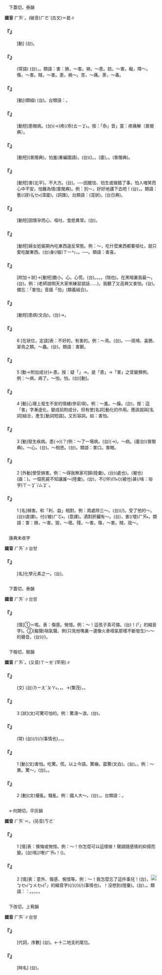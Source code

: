 
=={{ruby|害|ㄏㄞˋ}}==

　下蓋切，泰韻

'''國音''' <rt>ㄏㄞˋ</rt>。(破音)<rt>ㄏㄜˊ</rt>(古文)＝曷∥

    

==='''『{{ruby|危|ㄨㄟˊ}}{{ruby|害|ㄏㄞˋ}}』'''===
: [動] (台){{ruby|傷|ㄒㄧㆲ}}{{ruby|害|ㄏㄞ˫}}。
    

==='''『{{ruby|謀|ㄇㄡˊ}}{{ruby|財|ㄘㄞˊ}}{{ruby|害|ㄏㄞˋ}}{{ruby|命|ㄇㄧㄥˋ}}』'''===
: (常語) (台){{ruby|為|ㄨㄧ˫}}{{ruby|著|ㄉㄧㄜㆷ ͘}}{{ruby|<mark>&#xffa49;</mark>|ㆠㆤㆷ/ㆠㄨㆤㆷ}}{{ruby|搶|ㄑㄧㆫˋ/ㄑㄧㆧˋ}}{{ruby|奪|ㄉㄨㄚㆷ ͘}}{{ruby|人|ㄌㄤˊ}}{{ruby|丌|ㆤ}}{{ruby|財|ㄗㄞˊ}}{{ruby|物|ㆠㄨㆵ ͘}}，{{ruby|<mark>&#xffa46;</mark>|ㄊㄞˊ}}{{ruby|人|ㄌㄤˊ}}。類語：害：損，～害。禍，～患。妨，～害。礙，障～。傷，～害。賊，～害。患，禍～。苦，～痛。荼，～毒。
    

==='''『{{ruby|妨|ㄈㄤˊ}}{{ruby|害|ㄏㄞˋ}}』'''===
: [動](類組) (台){{ruby|妨|ㄏㆲˊ}}{{ruby|害|ㄏㄞ˫}}。台類語：{{ruby|妨|ㄏㆲˊ}}{{ruby|礙|ㆣㄞ˫}}。
    

==='''『{{ruby|害|ㄏㄞˋ}}{{ruby|眼|ㄧㄢˇ}}』'''===
: [動短]患眼病。(台){{ruby|目|ㆠㄚㆶ ͘}}{{ruby|珠|ㄗㄨ}}(→{{ruby|睭|ㄐㄧㄨ}})疼(/忝)<rt>ㄊㄧㆩ˪</rt>。按：「忝」音{{ruby|「|ㄊㄧㆩ˪}}」當：疼痛解（普閩典）。
    

==='''『{{ruby|害|ㄏㄞˋ}}{{ruby|臊|ㄙㄠˋ}}』'''===
: [動短]{{ruby|害|ㄏㄠˋ}}{{ruby|羞|ㄒㄧㄡ}}(普閩典)。怕羞(重編國語)。(台)({{ruby|查|ㄗㄚ}}{{ruby|某|ㆠㆦˋ}}{{ruby|<mark>&#xffb51;</mark>|ㆣㄧㄣˋ}}{{ruby|仔|ㄗㄨㄟˇ}}){{ruby|畏|ㄨㄧ˪}}{{ruby|見|ㄍㆪ˪}}{{ruby|生|ㄙㆥ/ㄒㆪ}}{{ruby|分|ㄏㄨㄣ˫}}{{ruby|人|ㄌㄤˊ}}。{{ruby|驚|ㄍㄧㆩ}}{{ruby|見|ㄍㄧㄣ˪/ㄍㄧㄢ˪}}{{ruby|笑|ㄒㄧㄠ˪}}。(廈){{ruby|否|ㄆㄞˋ}}{{ruby|勢|ㄙㆤ˪}}。{{ruby|見|ㄍㄧㄣ˪/ㄍㄧㄢ˪}}{{ruby|笑|ㄒㄧㄠ˪}}。{{ruby|無|ㆠㄜˊ}}{{ruby|藝|ㆣㆤ˫}}(普閩典)。
    

==='''『{{ruby|害|ㄏㄞˋ}}{{ruby|羞|ㄒㄧㄡ}}』'''===
: [動短]害{{ruby|臊|ㄙㄠˋ}}(北平)。不大方。(台){{ruby|驚|ㄍㄧㆩ}}{{ruby|見|ㄍㄧㄣ˪/ㄍㄧㄢ˪}}{{ruby|笑|ㄒㄧㄠ˪}}。──因膽怯、怕生或做錯了事，怕人嗤笑而心中不安，怕難為情(普閩典)。例：別～，好好地講下去吧！(台){{ruby|免|ㆠㄧㄢˋ}}{{ruby|驚|ㄍㄧㆩ}}{{ruby|見|ㄍㄧㄣ˪/ㄍㄧㄢ˪}}{{ruby|笑|ㄒㄧㄠ˪}}，{{ruby|講|ㄍㆲˋ}}{{ruby|→|ㄍㆲ}}{{ruby|續|ㄙㄨㄚ˪}}{{ruby|落|ㄌㄜㆷ ͘}}{{ruby|去|ㄎㄧ˪}}。類語：{{ruby|無|ㆠㄜˊ}}藝(/訝)<rt>ㆣㆤ˫</rt>(漳廈)。{{ruby|否|ㄆㄨㄧ˪/ㄆㆮˋ}}{{ruby|勢|ㄙㆤ˪}}(詞匯)。台類語：{{ruby|見|ㄍㄧㄣ˪/ㄍㄧㄢ˪}}{{ruby|笑|ㄒㄧㄠ˪}}(混狀)。{{ruby|秘|ㄅㄧ˪}}{{ruby|思|ㄙㄨ˪}}(台日典)。
    

==='''『{{ruby|害|ㄏㄞˋ}}{{ruby|喜|ㄒㄧˇ}}』'''===
: [動短]因懷孕而{{ruby|惡|ㄜˇ}}心、嘔吐、食慾異常。(台){{ruby|病|ㄅㆥ˫/ㄅㆪ˫}}{{ruby|囝|ㄍㄧㆩˋ/ㄍㆩˋ}}。
    

==='''『{{ruby|害|ㄏㄞˋ}}{{ruby|口|ㄎㄡˇ}}』'''===
: [動短]婦女妊娠期內吃東西違反常態。例：～，吃什麼東西都要嘔吐，就只愛吃酸東西。(台){{ruby|婦|ㄏㄨ˫}}{{ruby|人|ㆢㄧㄣˊ/ㄌㄧㄣˊ}}{{ruby|人|ㄌㄤˊ}}{{ruby|有|ㄨ˫}}身(/娠)<rt>ㄒㄧㄣ</rt>{{ruby|嘴|ㄘㄨㄧ˪}}{{ruby|凊|ㄑㄧㄣ˪}}，{{ruby|愛|ㄞ˪}}{{ruby|食|ㄐㄧㄚㆷ ͘}}{{ruby|酸|ㄙㆭ}}{{ruby|丌|ㄗㄨㄥ}}{{ruby|物|ㄇㆭㆷ ͘/ㄇㄧㆷ ͘}}。──{{ruby|病|ㄅㆥ˫/ㄅㆪ˫}}{{ruby|囝|ㄍㄧㆩˋ/ㄍㆩˋ}}。類語：害喜。
    

==='''『{{ruby|害|ㄏㄞˋ}}{{ruby|怕|ㄆㄚˋ}}』'''===
: [附加＋狀]→[動短]膽小。心{{ruby|怯|ㄑㄩㄝˋ}}。心慌。(台){{ruby|驚|ㄍㄧㆩ}}。{{ruby|著|ㄉㄧㄜㆷ ͘}}{{ruby|驚|ㄍㄧㆩ}}。{{ruby|懾|ㄌㄧㄚㆴ}}。{{ruby|驚|ㄍㄧㆩ}}{{ruby|惶|ㄏㄧㆩˊ}}。{{ruby|掣|ㄘㄨㄚㆷ}}(惴也)。在黑暗裏我最～。(台){{ruby|暗|ㆰ˪}}{{ruby|摸|ㆠㆲ/ㆠㆦ}}{{ruby|摸|ㆠㆲ/ㆠㆦ}}{{ruby|丌|ㆤ}}{{ruby|所|ㄙㆦˋ}}{{ruby|在|ㄗㄞ˫}}{{ruby|我|ㆣㄨㄚˋ}}{{ruby|上|ㄒㄧㆲ˫}}{{ruby|驚|ㄍㄧㆩ}}。例：(老師說明天大家來練習說話……)，我聽了又高興又害怕。(台){{ruby|我|ㆣㄨㄚˋ}}{{ruby|聽|ㄊㄧㆩ}}{{ruby|著|ㄉㄧㄜㆷ ͘}}{{ruby|亦|ㄧㄚㆷ ͘}}{{ruby|歡|ㄏㄨㆩ}}{{ruby|喜|ㄏㄧˋ}}{{ruby|亦|ㄧㄚㆷ ͘}}{{ruby|驚|ㄍㄧㆩ}}。備忘：「害怕」音諧「{{ruby|駭|ㄏㄞˋ}}怕」(類義組合)。
    

==='''『{{ruby|害|ㄏㄞˋ}}{{ruby|病|ㄅㄧㄥˋ}}』'''===
: [動短]患病(文白)。(台){{ruby|發|ㄏㄨㄚㆵ}}→{{ruby|破|ㄆㄨㄚ˪}}{{ruby|病|ㄅㆪ˫/ㄅㆥ˫}}。
    

==='''『{{ruby|害|ㄏㄞˋ}}』'''===
:6  [在狀位，定語]表：不好的，有害的。例：～鳥。(台){{ruby|歹|ㄆㄞˋ/ㄆㆮˋ}}{{ruby|鳥|ㄐㄧㄠˋ}}{{ruby|仔|ㄚ}}。──斑鳩、喜鵲、翠鳥之類。～蟲。(台){{ruby|害|ㄏㄞ˫}}{{ruby|蟲|ㄊㄤˊ}}。類語：害獸。
    

==='''『{{ruby|害|ㄏㄞˋ}}』'''===
:5  [動→附加成分]←患。按：疑「{{ruby|患|ㄏㄨㄢˋ}}」→{{ruby|害|ㄏㄞˋ}}。{{ruby|還|ㄏㄨㄢˊ}}{{ruby|→|ㄏㄞˊ}}是「患」→「害」之音變類例。例：～病，病了。～怕，怕。(台){{ruby|驚|ㄍㄧㆩ}}[動]。
    

==='''『{{ruby|害|ㄏㄞˋ}}』'''===
:4  [動]心理上發生不安的情緒(參前項)。例：～羞。～臊。(台){{ruby|見|ㄍㄧㄣ˪/ㄍㄧㄢ˪}}{{ruby|笑|ㄒㄧㄠ˪}}。按：這「害」字漸虛化，變成前附成分，但有使[名詞]動化的作用。應該說與[名詞]結合，產生[動詞短語]。又形容詞。如：害怕。
    

==='''『{{ruby|害|ㄏㄞˋ}}』'''===
:3  [動]發生疾病。患(→{{ruby|害|ㄏㄞˋ}})(？)例：～了一場病。(台){{ruby|發|ㄏㄨㄚㆵ}}(→{{ruby|破|ㄆㄨㄚ˪}}){{ruby|病|ㄅㆥ˫/ㄅㆪ˫}}{{ruby|一|ㄐㄧㆵ ͘}}{{ruby|下|·ㆤ˫}}。～病。(廈台){{ruby|著|ㄉㄧㄜㆷ ͘}}{{ruby|病|ㄅㆥ˫/ㄅㆪ˫}}(普閩典)。～心{{ruby|病|·ㄅㄧㄥ}}。(台){{ruby|煩|ㄏㄨㄢˊ}}{{ruby|惱|ㄌㄜˋ}}{{ruby|致|ㄉㄧ˪}}{{ruby|病|ㄅㆪ˫/ㄅㆥ˫}}。～相思。(台){{ruby|病|ㄅㆥ˫/ㄅㆪ˫}}{{ruby|相|ㄒㄧㆧ/ㄒㄧㆫ}}{{ruby|思|ㄒㄧ}}。類語：害口。害眼。
    

==='''『{{ruby|害|ㄏㄞˋ}}』'''===
:2  [外動]使受損害。例：～得我無家可歸(陸彙)。(台){{ruby|共|ㄍㄚ˫}}{{ruby|我|ㆣㄨㄚˋ}}{{ruby|害|ㄏㄞ˫}}{{ruby|<mark>&#xffa42;</mark>|ㄍㄚㆷ}}{{ruby|無|ㆠㄜˊ}}{{ruby|地|ㄉㄨㆤ˫/ㄉㆤ˪}}(處也){{ruby|通|ㄊㄤ}}{{ruby|去|ㄎㄧ˪}}。{{ruby|付|ㄏㆦ˫}}(被也){{ruby|人|ㄌㄤˊ}}{{ruby|害|ㄏㄞ˫}}{{ruby|到|ㄍㄚㆷ}}{{ruby|弄|ㄌㆲ˫}}(諧：{{ruby|浪|ㄌㆲ˫}}){{ruby|家|ㄍㆤ}}{{ruby|散|ㄙㄨㆩ˪}}{{ruby|宅|ㄊㆤㆷ ͘}}。一個死屍不知讓誰～(陸彙)。(台){{ruby|有|ㄨ˫}}{{ruby|一|ㄐㄧㆵ ͘}}{{ruby|個|ㆤˊ}}{{ruby|屍|ㄒㄧ}}{{ruby|體|ㄊㆤˋ/ㄊㄨㆤˋ}}，不(/伓)<rt>ㆬ˫</rt>{{ruby|知|ㄗㄞ}}{{ruby|是|ㄒㄧ˫}}({{ruby|去|ㄎㄧ˪}}){{ruby|付|ㄏㆦ˫}}(被也)甚(/啥：俗字)<rt>ㄒㄧㆩˋ/ㄙㆩˋ</rt>{{ruby|人|ㄌㄤˊ}}{{ruby|害|ㄏㄞ˫}}{{ruby|死|·ㄒㄧˋ}}{{ruby|丌|ㆤ}}。
    

==='''『{{ruby|害|ㄏㄞˋ}}』'''===
:1  [名]禍害。和「利、益」相對。例：周處除三～。(台){{ruby|周|ㄐㄧㄨ}}{{ruby|處|ㄘㄨˋ}}{{ruby|替|ㄊㄨㆤ˪/ㄊㆤ˪}}{{ruby|鄉|ㄏㄧㆲ}}{{ruby|人|ㆢㄧㄣˊ/ㄌㄧㄣˊ}}{{ruby|消|ㄒㄧㄠ}}{{ruby|滅|ㆠㄧㄚㆵ ͘}}{{ruby|三|ㄙㆩ}}{{ruby|款|ㄎㄨㄢˋ}}{{ruby|丌|ㆤ}}{{ruby|禍|ㄏㄜ˫}}{{ruby|害|ㄏㄞ˫}}(/{{ruby|患|ㄏㄨㄢ˫}})。受了他的～。(台){{ruby|受|ㄒㄧㄨ˫}}{{ruby|了|ㄌㄧㄠˋ}}{{ruby|伊|ㄧ}}{{ruby|丌|ㆤ}}{{ruby|害|ㄏㄞ˫}}(直譯)。付(/被)<rt>ㄏㆦ˫</rt>{{ruby|伊|ㄧ}}{{ruby|害|ㄏㄞ˫}}{{ruby|著|ㄉㄧㄜㆷ ͘}}。{{ruby|被|ㄅㄧ˫}}{{ruby|伊|ㄧ}}{{ruby|陷|ㄏㆰ˫}}{{ruby|害|ㄏㄞ˫}}(意譯)。酒對肝臟有～。(台){{ruby|<mark>&#xffbf1;</mark>|ㄌㄧㆬ}}{{ruby|酒|ㄐㄧㄨˋ}}，{{ruby|對|ㄉㄨㄧ˪}}{{ruby|肝|ㄍㄨㆩ}}{{ruby|臟|ㄗㆲ˫}}{{ruby|有|ㄨ˫}}{{ruby|敗|ㄅㄞ˫}}害(/壞)<rt>ㄏㄞ˫</rt>。類語：害：損，～害。毀，～壞。殘，～害。傷，～害。賊，戕～。
    

=={{ruby|氦|ㄏㄞˋ}}==

　康典未收字

'''國音''' <rt>ㄏㄞˋ</rt>∥台甘

    

==='''『{{ruby|氦|ㄏㄞˋ}}』'''===
: [名]化學元素之一。(台){{ruby|氦|ㄏㄞ˫}}。
    

=={{ruby|嗐|ㄏㄞˋ}}==

　下蓋切，泰韻

'''國音''' <rt>ㄏㄞˋ</rt>∥台甘

    

==='''『{{ruby|嗐|ㄏㄞˋ}}』'''===
: [情]①＝咳。表：傷感。惋惜。例：～！這孩子真可憐。(台){{ruby|嗐|ㄞ˪}}！{{ruby|<mark>&#xffb50;</mark>|ㄐㄧㆵ}}(「{{ruby|此|ㄐㄧˋ}}{{ruby|一|ㄐㄧㆵ ͘}}」的縮音字){{ruby|個|ㆤˊ}}{{ruby|<mark>&#xffb51;</mark>|ㆣㄧㄣˋ}}{{ruby|仔|ㄚ}}{{ruby|真|ㄐㄧㄣ}}{{ruby|可|ㄎㆦˋ/ㄎㄜˋ}}{{ruby|憐|ㄌㄧㄢˊ}}。②(擬聲)喘氣聲。例(只見他嘴裏一邊像火車噴氣那樣不斷發生)～～的聲音。(台){{ruby|噓|ㄏㆩ˫}}{{ruby|噓|ㄏㆩ˫}}(/{{ruby|<mark>&#xffc62;</mark>|ㄏㆩ˫}}{{ruby|<mark>&#xffc62;</mark>|ㄏㆩ˫}}){{ruby|叫|ㄍㄧㄜ˪}}{{ruby|丌|ㆤ}}{{ruby|聲|ㄒㄧㆩ}}。
    

=={{ruby|駭|ㄏㄞˋ}}==

　下楷切，駭韻

'''國音''' <rt>ㄏㄞˋ</rt>。(又音)<rt>ㄒㄧㄝˋ</rt>(罕用)∥

    

==='''『{{ruby|紛|ㄈㄣ}}{{ruby|紅|ㄏㄨㄥˊ}}{{ruby|駭|ㄏㄞˋ}}{{ruby|綠|ㄌㄨˋ/ㄌㄩˋ}}』'''===
: (文) (台){{ruby|紅|ㄤˊ}}{{ruby|<mark>&#xf947c;</mark>|ㄆㄚ˪}}<rt>ㄌㄧㄤˋ</rt><rt>ㄆㄚ˪</rt>，{{ruby|綠|ㄌㄧㆤㆶ ͘}}{{ruby|( )|ㄫㄧㄨㆷ}}{{ruby|( )|ㄫㄧㄨㆷ}}，{{ruby|紅|ㄤˊ}}{{ruby|綠|ㄌㄧㆤㆶ ͘}}{{ruby|醒|ㄘㆥˋ/ㄑㆪˋ}}{{ruby|目|ㆠㄚㆶ ͘}}{{ruby|看|ㄎㄨㆩ˪}}{{ruby|著|ㄉㄧㄜㆷ ͘}}{{ruby|會|ㄨㆤ˫/ㆤ˫}}{{ruby|驚|ㄍㄧㆩ}}。→{{ruby|形|ㄏㄧㄥˊ}}{{ruby|容|ㄧㆲˊ}}{{ruby|樹|ㄑㄧㄨ˫}}{{ruby|葉|ㄏㄧㄜㆷ ͘}}{{ruby|蓊|ㆰ˫}}(繁茂){{ruby|隨|ㄙㄨㄧˊ}}{{ruby|風|ㄏㆲ/ㄏㄨㄤ}}{{ruby|搖|ㄧㄜˊ}}{{ruby|動|ㄉㄤ˫}}，{{ruby|若|ㄋㄚˋ}}{{ruby|像|ㄑㄧㆫ˫/ㄑㄧㆧ˫}}{{ruby|著|ㄉㄧㄜㆷ ͘}}{{ruby|驚|ㄍㄧㆩ}}{{ruby|亂|ㄌㄨㄢ˫}}{{ruby|抄|ㄘㄠ}}{{ruby|抄|ㄘㄠ}}。
    

==='''『{{ruby|駭|ㄏㄞˋ}}』'''===
:3  [狀](文)可驚可怕的。例：驚濤～浪。(台){{ruby|付|ㄏㆦ˫}}{{ruby|人|ㄌㄤˊ}}{{ruby|會|ㄨㆤ˫/ㆤ˫}}{{ruby|驚|ㄍㄧㆩ}}{{ruby|丌|ㆤ}}{{ruby|大|ㄉㄨㄚ˫}}{{ruby|波|ㄆㄜ}}{{ruby|浪|ㄌㆲ˫}}。
    

==='''『{{ruby|駭|ㄏㄞˋ}}{{ruby|人|ㄖㄣˊ}}{{ruby|聽|ㄊㄧㄥ}}{{ruby|聞|ㄨㄣˊ}}』'''===
: (常) (台){{ruby|奇|ㄍㄧˊ}}{{ruby|奇|ㄍㄧˊ}}{{ruby|怪|ㄍㄨㄞ˪}}{{ruby|怪|ㄍㄨㄞ˪}}{{ruby|丌|ㆤ}}{{ruby|載|ㄉㄞ˫}}(/{{ruby|戴|ㄉㄞ˪}}){{ruby|事|ㄐㄧ˪}}(/{{ruby|事|ㄉㄞ˫}}{{ruby|情|ㄐㄧ˪}})(事情也)，{{ruby|使|ㄙㄨ˪}}{{ruby|人|ㄌㄤˊ}}{{ruby|聽|ㄊㄧㆩ}}{{ruby|著|ㄉㄧㄜㆷ ͘}}{{ruby|會|ㄨㆤ˫/ㆤ˫}}{{ruby|起|ㄎㄧˋ}}{{ruby|驚|ㄍㄧㆩ}}，{{ruby|活|ㄨㄚㆷ ͘}}{{ruby|<mark>&#xffa49;</mark>|ㆠㆤㆷ/ㆠㄨㆤㆷ}}{{ruby|驚|ㄍㄧㆩ}}{{ruby|死|·ㄒㄧˋ}}{{ruby|人|·ㄌㄤˊ}}。
    

==='''『{{ruby|駭|ㄏㄞˋ}}』'''===
:1  [動](文)害怕。吃驚。慌。以上今語。驚嚇。震驚(文白)。(台){{ruby|驚|ㄍㄧㆩˊ}}{{ruby|惶|ㄏㄧㆩˊ}}。{{ruby|會|ㄨㆤ˫/ㆤ˫}}{{ruby|驚|ㄍㄧㆩ}}{{ruby|人|·ㄌㄤˊ}}。例：～異。驚～。(台){{ruby|駭|ㄏㄞ˫}}{{ruby|異|ㆪ˫}}。{{ruby|驚|ㄍㄧㄥ}}{{ruby|駭|ㄏㄞ˫}}。
    

==='''『{{ruby|駭|ㄏㄞˋ}}』'''===
:2  [動](文)擾亂。騷亂。例：國人大～。(台){{ruby|國|ㄍㆦㆶ}}{{ruby|內|ㄌㄞ˫}}{{ruby|丌|ㆤ}}{{ruby|人|ㄌㄤˊ}}{{ruby|著|ㄉㄧㄜㆷ ͘}}{{ruby|大|ㄉㄨㄚ˫}}{{ruby|驚|ㄍㄧㆩ}}，{{ruby|騷|ㄙㄜ}}{{ruby|動|ㄉㆲ˫}}{{ruby|起|·ㄎㄧˋ}}{{ruby|來|·ㄌㄞˊ}}。台類語：{{ruby|驚|ㄍㄧㆩ}}{{ruby|惶|ㄏㄧㆩˊ}}。
    

=={{ruby|咳|ㄏㄞˋ}}==

　←何開切，平灰韻{{ruby|＝|ㄏㄞˊ}}

'''國音''' <rt>ㄏㄞˋ</rt>＝{{ruby|嗐|ㄏㄞˋ}}。(另音)<rt>ㄎㄜˊ</rt>{{ruby|。|ㄎㄞˋ}}{{ruby|。|ㄏㄞ}}{{ruby|。|ㄏㄞˊ}}{{ruby|。|ㄎㄚˇ}}

    

==='''『{{ruby|咳|ㄏㄞˋ}}』'''===
:1  [情]表：懊悔或惋惜。例：～！你怎麼可以這樣做！聲調隨感情的抑揚而變。(台)咳(/嗐)<rt>ㄏㄞ˪</rt>！{{ruby|汝|ㄌㄧˋ}}{{ruby|那|ㄋㄚˋ}}{{ruby|會|ㄨㆤ˫/ㆤ˫}}{{ruby|用|ㄧㆲ˫/ㄧㄥ˫}}{{ruby|得|ㄉㄧㆵ}}{{ruby|按|ㄢ˪}}{{ruby|爾|ㄋㄧ/ㄋㆤ}}({{ruby|做|ㄗㄨㆤ˪/ㄗㄜ˪}})。
    

==='''『{{ruby|咳|ㄏㄞˋ}}』'''===
:2  [情]表：意外、傷感、惋惜等。例：～！我怎麼忘了這件事兒！(台){{ruby|咳|ㄏㄞ˪}}，{{ruby|我|ㆣㄨㄚˋ}}{{ruby|按|ㄢ˪}}{{ruby|怎|ㄗㄨㆩˋ}}[[File:fa45.png|20px]]<rt>ㆠㆤ˫/ㆠㄨㆤ˫</rt>{{ruby|記|ㄍㄧ˪}}{{ruby|得|ㄉㄧㆵ}}{{ruby|<mark>&#xffb50;</mark>|ㄐㄧㆵ}}(「{{ruby|此|ㄐㄧˋ}}{{ruby|一|ㄐㄧㆵ ͘}}」的縮音字)(/{{ruby|此|ㄐㄧㆵ}}){{ruby|項|ㄏㄤ˫}}{{ruby|載|ㄉㄞ˫}}(/{{ruby|戴|ㄉㄞ˪}}){{ruby|事|ㄐㄧ˪}}(/{{ruby|事|ㄉㄞ˫}}{{ruby|情|ㄐㄧ˪}})(事情也)。！沒想到(陸彙)。(台){{ruby|咳|ㄞ˪/ㄏㄞ˪}}，{{ruby|真|ㄐㄧㄣ}}{{ruby|付|ㄏㆦ˫}}{{ruby|人|ㄌㄤˊ}}{{ruby|想|ㄒㄧㆧ˫/ㄒㄧㆫ˫}}{{ruby|<mark>&#xffa45;</mark>|ㆠㆤ˫/ㆠㄨㆤ˫}}{{ruby|到|ㄍㄠ˪}}。類語：{{ruby|咳|ㄏㄞˋ}}：{{ruby|嗐|ㄏㄞˋ}}。{{ruby|唉|ㄞ}}。{{ruby|欸|ㄟˋ/ㄞ}}。{{ruby|噯|ㄞˋ/ㄞˇ}}。{{ruby|哎|ㄞ}}。
    

=={{ruby|亥|ㄏㄞˋ}}==

　下改切，上宥韻

'''國音''' <rt>ㄏㄞˋ</rt>∥台甘

    

==='''『{{ruby|亥|ㄏㄞˋ}}』'''===
: [代詞，序數] (台){{ruby|代|ㄉㄞ˫}}{{ruby|表|ㄅㄧㄠˋ}}{{ruby|第|ㄉㄨㆤ˫/ㄉㆤ˫}}{{ruby|十|ㄗㄚㆴ ͘}}{{ruby|二|ㆢㄧ˫/ㄌㄧ˫}}。←十二地支的尾位。
    

==='''『{{ruby|亥|ㄏㄞˋ}}{{ruby|時|ㄕˊ}}』'''===
: [時名] (台){{ruby|指|ㄍㄧˋ/ㄐㄧˋ}}{{ruby|夜|ㄧㄚ˫}}{{ruby|間|ㄍㄢ}}{{ruby|九|ㄍㄠˋ}}{{ruby|點|ㄉㄧㆰˋ}}{{ruby|至|ㄍㄠ˪}}{{ruby|十|ㄗㄚㆴ ͘}}{{ruby|一|ㄧㆵ}}{{ruby|點|ㄉㄧㆰˋ}}{{ruby|丌|ㆤ}}{{ruby|時|ㄒㄧˊ}}{{ruby|間|ㄍㄢ}}。
    
